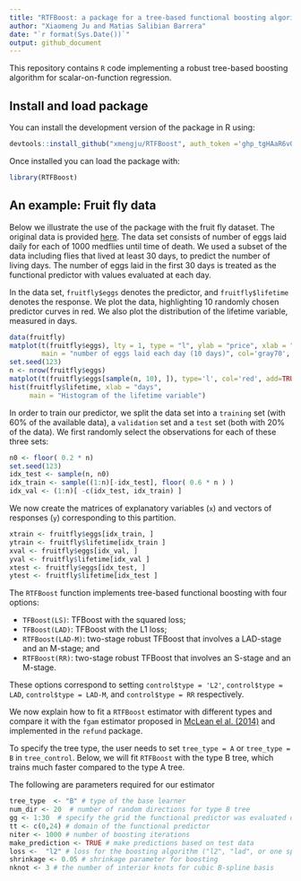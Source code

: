 ```yaml
---
title: "RTFBoost: a package for a tree-based functional boosting algorithm"
author: "Xiaomeng Ju and Matias Salibian Barrera"
date: "`r format(Sys.Date())`"
output: github_document
---
```



This repository contains `R` code implementing a robust tree-based boosting algorithm for scalar-on-function regression. 

## Install and load package

You can install the development version of the package in R using:

```r
devtools::install_github("xmengju/RTFBoost", auth_token ='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')
```

Once installed you can load the package with:
```r
library(RTFBoost)
```

## An example: Fruit fly data
Below we illustrate the use of the package with the fruit fly dataset. The original data is provided  [here](https://anson.ucdavis.edu/~mueller/data/data.html).  The data set  consists of number of eggs laid daily for each of 1000 medflies  until time of death. We used a subset of the data including flies that lived at least 30 days, to predict the number of living days. The number of eggs laid in the first 30 days is treated as the functional predictor with values evaluated at each day.  

In the data set, `fruitfly$eggs` denotes the predictor, and `fruitfly$lifetime` denotes the response.  We plot the data, highlighting 10 randomly chosen predictor curves in red. We
also plot the distribution of the lifetime variable, measured in days.   

```r
data(fruitfly)
matplot(t(fruitfly$eggs), lty = 1, type = "l", ylab = "price", xlab = "days", 
        main = "number of eggs laid each day (10 days)", col='gray70', ylim=c(0, 150))
set.seed(123)
n <- nrow(fruitfly$eggs)
matplot(t(fruitfly$eggs[sample(n, 10), ]), type='l', col='red', add=TRUE, lty=1)
hist(fruitfly$lifetime, xlab = "days", 
     main = "Histogram of the lifetime variable")
```

In order to train our predictor, we split the data set into a `training`
set (with 60% of the available data), a `validation` set and a `test`
set (both with 20% of the data). We first randomly select the
observations for each of these three sets:

``` r
n0 <- floor( 0.2 * n) 
set.seed(123)
idx_test <- sample(n, n0)
idx_train <- sample((1:n)[-idx_test], floor( 0.6 * n ) )
idx_val <- (1:n)[ -c(idx_test, idx_train) ] 
```
We now create the matrices of explanatory variables (`x`) and vectors of responses
(`y`) corresponding to this partition. 
<!-- Note that `ytrain` and `yval` may contain outliers. -->
```r
xtrain <- fruitfly$eggs[idx_train, ]
ytrain <- fruitfly$lifetime[idx_train ]
xval <- fruitfly$eggs[idx_val, ]
yval <- fruitfly$lifetime[idx_val ]
xtest <- fruitfly$eggs[idx_test, ]
ytest <- fruitfly$lifetime[idx_test ]
```

The `RTFBoost` function implements tree-based functional boosting with four options: 

- `TFBoost(LS)`: TFBoost with the squared loss;
- `TFBoost(LAD)`: TFBoost with the L1 loss;
- `RTFBoost(LAD-M)`: two-stage robust TFBoost that involves a LAD-stage and an M-stage; and 
- `RTFBoost(RR)`:  two-stage robust TFBoost that involves an S-stage and an M-stage.  

These options correspond to setting  `control$type = 'L2'`,  `control$type = LAD`,  `control$type = LAD-M`, and   `control$type = RR` respectively. 

We now explain how to fit a `RTFBoost` estimator with different types and compare it with the `fgam` estimator proposed in [McLean el al. (2014)](https://www.ncbi.nlm.nih.gov/pmc/articles/PMC3982924/) and implemented  in the `refund` package.  

To specify the tree type, the user needs to set `tree_type = A` or `tree_type = B` in `tree_control`.  Below, we will fit `RTFBoost` with the type B tree, which trains much faster compared to the type A tree. 


The following are parameters required for our estimator 
```r
tree_type  <- "B" # type of the base learner
num_dir <- 20  # number of random directions for type B tree
gg <- 1:30  # specify the grid the functional predictor was evaluated on
tt <- c(0,24) # domain of the functional predictor
niter <- 1000 # number of boosting iterations 
make_prediction <- TRUE # make predictions based on test data
loss <-  "l2" # loss for the boosting algorithm ("l2", "lad", or one specified by user_func)
shrinkage <- 0.05 # shrinkage parameter for boosting
nknot <- 3 # the number of interior knots for cubic B-spline basis
```





